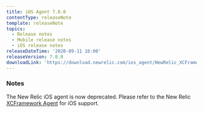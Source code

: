 ```yaml
---
title: iOS Agent 7.0.0
contentType: releaseNote
template: releaseNote
topics:
  - Release notes
  - Mobile release notes
  - iOS release notes
releaseDateTime: '2020-09-11 16:00'
releaseVersion: 7.0.0
downloadLink: 'https://download.newrelic.com/ios_agent/NewRelic_XCFramework_Agent_7.0.0.zip'
---
```


### Notes

The New Relic iOS agent is now deprecated. Please refer to the New Relic [XCFramework Agent](https://docs.newrelic.com/docs/release-notes/mobile-release-notes/xcframework-release-notes/xcframework-agent-700) for iOS support.
